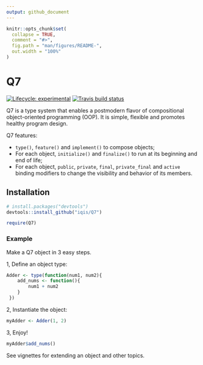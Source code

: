 ```yaml
---
output: github_document
---
```

<!-- README.md is generated from README.Rmd. Please edit that file -->

```r
knitr::opts_chunk$set(
  collapse = TRUE,
  comment = "#>",
  fig.path = "man/figures/README-",
  out.width = "100%"
)
```

# Q7

<!-- badges: start -->
[![Lifecycle: experimental](https://img.shields.io/badge/lifecycle-experimental-orange.svg)](https://www.tidyverse.org/lifecycle/#experimental)
[![Travis build status](https://travis-ci.org/iqis/q7.svg?branch=master)](https://travis-ci.org/iqis/q7)
<!-- badges: end -->

Q7 is a type system that enables a postmodern flavor of compositional object-oriented programming (OOP). It is simple, flexible and promotes healthy program design. 
  
Q7 features: 

- `type()`, `feature()` and `implement()` to compose objects;
- For each object, `initialize()` and `finalize()` to run at its beginning and end of life;
- For each object, `public`, `private`, `final`, `private_final` and `active` binding modifiers to change the visibility and behavior of its members.

## Installation

``` r
# install.packages("devtools")
devtools::install_github("iqis/Q7")
```
```r
require(Q7)
```

### Example
Make a Q7 object in 3 easy steps. 

1, Define an object type: 
```r
Adder <- type(function(num1, num2){
    add_nums <- function(){
        num1 + num2
    }
 })
```

2, Instantiate the object:
```r
myAdder <- Adder(1, 2)
```

3, Enjoy!
```r
myAdder$add_nums()
```

See vignettes for extending an object and other topics. 
